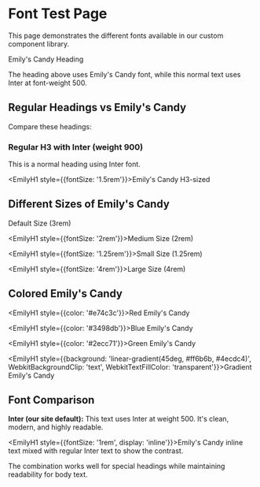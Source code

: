 # Font Test Page

This page demonstrates the different fonts available in our custom component library.

<EmilyH1>Emily's Candy Heading</EmilyH1>

The heading above uses Emily's Candy font, while this normal text uses Inter at font-weight 500.

## Regular Headings vs Emily's Candy

Compare these headings:

### Regular H3 with Inter (weight 900)
This is a normal heading using Inter font.

<EmilyH1 style={{fontSize: '1.5rem'}}>Emily's Candy H3-sized</EmilyH1>

## Different Sizes of Emily's Candy

<EmilyH1>Default Size (3rem)</EmilyH1>

<EmilyH1 style={{fontSize: '2rem'}}>Medium Size (2rem)</EmilyH1>

<EmilyH1 style={{fontSize: '1.25rem'}}>Small Size (1.25rem)</EmilyH1>

<EmilyH1 style={{fontSize: '4rem'}}>Large Size (4rem)</EmilyH1>

## Colored Emily's Candy

<EmilyH1 style={{color: '#e74c3c'}}>Red Emily's Candy</EmilyH1>

<EmilyH1 style={{color: '#3498db'}}>Blue Emily's Candy</EmilyH1>

<EmilyH1 style={{color: '#2ecc71'}}>Green Emily's Candy</EmilyH1>

<EmilyH1 style={{background: 'linear-gradient(45deg, #ff6b6b, #4ecdc4)', WebkitBackgroundClip: 'text', WebkitTextFillColor: 'transparent'}}>Gradient Emily's Candy</EmilyH1>

## Font Comparison

**Inter (our site default):** This text uses Inter at weight 500. It's clean, modern, and highly readable.

<EmilyH1 style={{fontSize: '1rem', display: 'inline'}}>Emily's Candy inline text</EmilyH1> mixed with regular Inter text to show the contrast.

The combination works well for special headings while maintaining readability for body text.